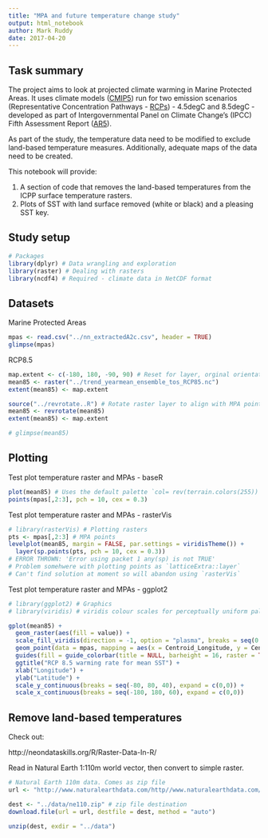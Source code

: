 ```yaml
---
title: "MPA and future temperature change study"
output: html_notebook
author: Mark Ruddy 
date: 2017-04-20
---
```



## Task summary

The project aims to look at projected climate warming in Marine Protected Areas. It uses climate models ([CMIP5](http://cmip-pcmdi.llnl.gov/cmip5/)) run for two emission scenarios (Representative Concentration Pathways - [RCPs](https://www.skepticalscience.com/rcp.php?t=1)) - 4.5degC and 8.5degC - developed as part of Intergovernmental Panel on Climate Change's (IPCC) Fifth Assessment Report ([AR5](http://www.ipcc-data.org/sim/gcm_monthly/AR5/)).

As part of the study, the temperature data need to be modified to exclude land-based temperature measures. Additionally, adequate maps of the data need to be created.

This notebook will provide:

1. A section of code that removes the land-based temperatures from the ICPP surface temperature rasters.
2. Plots of SST with land surface removed (white or black) and a pleasing SST key.

## Study setup

```r
# Packages
library(dplyr) # Data wrangling and exploration
library(raster) # Dealing with rasters
library(ncdf4) # Required - climate data in NetCDF format
```

## Datasets

Marine Protected Areas

```r
mpas <- read.csv("../nn_extractedA2c.csv", header = TRUE)
glimpse(mpas)
```

RCP8.5
```r
map.extent <- c(-180, 180, -90, 90) # Reset for layer, orginal orientation was 0-360 longitude
mean85 <- raster("../trend_yearmean_ensemble_tos_RCP85.nc")
extent(mean85) <- map.extent

source("../revrotate..R") # Rotate raster layer to align with MPA points
mean85 <- revrotate(mean85)
extent(mean85) <- map.extent

# glimpse(mean85)
```

## Plotting

Test plot temperature raster and MPAs - baseR
```r
plot(mean85) # Uses the default palette `col= rev(terrain.colors(255))` from`raster::plot`
points(mpas[,2:3], pch = 10, cex = 0.3) 
```

Test plot temperature raster and MPAs - rasterVis

```r
# library(rasterVis) # Plotting rasters 
pts <- mpas[,2:3] # MPA points
levelplot(mean85, margin = FALSE, par.settings = viridisTheme()) + 
  layer(sp.points(pts, pch = 10, cex = 0.3))
# ERROR THROWN: 'Error using packet 1 any(sp) is not TRUE'
# Problem somehwere with plotting points as `latticeExtra::layer` 
# Can't find solution at moment so will abandon using `rasterVis`
```


Test plot temperature raster and MPAs - ggplot2

```r
# library(ggplot2) # Graphics
# library(viridis) # viridis colour scales for perceptually uniform palettes. See https://cran.r-project.org/web/packages/viridis/vignettes/intro-to-viridis.html

gplot(mean85) +
  geom_raster(aes(fill = value)) +
  scale_fill_viridis(direction = -1, option = "plasma", breaks = seq(0.02, 0.16, 0.02)) +
  geom_point(data = mpas, mapping = aes(x = Centroid_Longitude, y = Centroid_Latitude), size = 0.1, colour = "black") + 
  guides(fill = guide_colorbar(title = NULL, barheight = 16, raster = TRUE)) +
  ggtitle("RCP 8.5 warming rate for mean SST") + 
  xlab("Longitude") +
  ylab("Latitude") +
  scale_y_continuous(breaks = seq(-80, 80, 40), expand = c(0,0)) +
  scale_x_continuous(breaks = seq(-180, 180, 60), expand = c(0,0))
```



## Remove land-based temperatures

Check out:

http://neondataskills.org/R/Raster-Data-In-R/





Read in Natural Earth 1:110m world vector, then convert to simple raster.

```r
# Natural Earth 110m data. Comes as zip file 
url <- "http://www.naturalearthdata.com/http//www.naturalearthdata.com/download/110m/physical/ne_110m_land.zip"

dest <- "../data/ne110.zip" # zip file destination
download.file(url = url, destfile = dest, method = "auto")

unzip(dest, exdir = "../data")

```


























